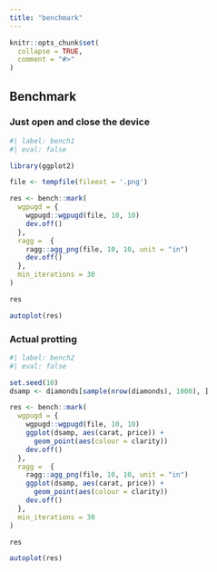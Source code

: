 ```yaml
---
title: "benchmark"
---
```


```r
knitr::opts_chunk$set(
  collapse = TRUE,
  comment = "#>"
)
```

## Benchmark

### Just open and close the device

```r
#| label: bench1
#| eval: false

library(ggplot2)

file <- tempfile(fileext = '.png')

res <- bench::mark(
  wgpugd = {
    wgpugd::wgpugd(file, 10, 10)
    dev.off()
  },
  ragg =  {
    ragg::agg_png(file, 10, 10, unit = "in")
    dev.off()
  },
  min_iterations = 30
)

res

autoplot(res)
```


### Actual protting

```r
#| label: bench2
#| eval: false

set.seed(10)
dsamp <- diamonds[sample(nrow(diamonds), 1000), ]

res <- bench::mark(
  wgpugd = {
    wgpugd::wgpugd(file, 10, 10)
    ggplot(dsamp, aes(carat, price)) +
      geom_point(aes(colour = clarity))
    dev.off()
  },
  ragg =  {
    ragg::agg_png(file, 10, 10, unit = "in")
    ggplot(dsamp, aes(carat, price)) +
      geom_point(aes(colour = clarity))
    dev.off()
  },
  min_iterations = 30
)

res

autoplot(res)
```
